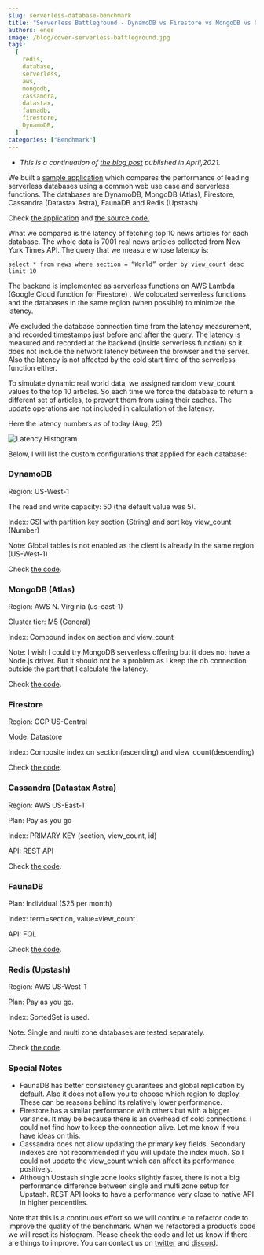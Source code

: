 ```yaml
---
slug: serverless-database-benchmark
title: "Serverless Battleground - DynamoDB vs Firestore vs MongoDB vs Cassandra vs Redis vs FaunaDB"
authors: enes
image: /blog/cover-serverless-battleground.jpg
tags:
  [
    redis,
    database,
    serverless,
    aws,
    mongodb,
    cassandra,
    datastax,
    faunadb,
    firestore,
    DynamoDB,
  ]
categories: ["Benchmark"]
---
```


- _This is a continuation of [the blog post](https://blog.upstash.com/latency-comparison) published in April,2021._

We built a [sample application](https://serverless-battleground.vercel.app/) which compares the performance of leading serverless databases using a common web use case and serverless functions. The databases are DynamoDB, MongoDB (Atlas), Firestore, Cassandra (Datastax Astra), FaunaDB and Redis (Upstash)

Check [the application](https://serverless-battleground.vercel.app/) and [the source code.](https://github.com/upstash/latency-comparison)

What we compared is the latency of fetching top 10 news articles for each database. The whole data is 7001 real news articles collected from New York Times API. The query that we measure whose latency is:

`select * from news where section = “World” order by view_count desc limit 10`

The backend is implemented as serverless functions on AWS Lambda (Google Cloud function for Firestore) . We colocated serverless functions and the databases in the same region (when possible) to minimize the latency.

We excluded the database connection time from the latency measurement, and recorded timestamps just before and after the query. The latency is measured and recorded at the backend (inside serverless function) so it does not include the network latency between the browser and the server. Also the latency is not affected by the cold start time of the serverless function either.

To simulate dynamic real world data, we assigned random view_count values to the top 10 articles. So each time we force the database to return a different set of articles, to prevent them from using their caches. The update operations are not included in calculation of the latency.

Here the latency numbers as of today (Aug, 25)

![Latency Histogram](/blog/latency-chart.png "Latency Histogram")

Below, I will list the custom configurations that applied for each database:

### DynamoDB

Region: US-West-1

The read and write capacity: 50 (the default value was 5).

Index: GSI with partition key section (String) and sort key view_count (Number)

Note: Global tables is not enabled as the client is already in the same region (US-West-1)

Check [the code](https://github.com/upstash/latency-comparison/blob/master/newsapis/dynamoHandler.js).

### MongoDB (Atlas)

Region: AWS N. Virginia (us-east-1)

Cluster tier: M5 (General)

Index: Compound index on section and view_count

Note: I wish I could try MongoDB serverless offering but it does not have a Node.js driver. But it should not be a problem as I keep the db connection outside the part that I calculate the latency.

Check [the code](https://github.com/upstash/latency-comparison/blob/master/newsapis/mongoHandler.js).

### Firestore

Region: GCP US-Central

Mode: Datastore

Index: Composite index on section(ascending) and view_count(descending)

Check [the code](https://github.com/upstash/latency-comparison/blob/master/newsapis/gcp/index.js).

### Cassandra (Datastax Astra)

Region: AWS US-East-1

Plan: Pay as you go

Index: PRIMARY KEY (section, view_count, id)

API: REST API

Check [the code](https://github.com/upstash/latency-comparison/blob/master/newsapis/cassandraHandler.js).

### FaunaDB

Plan: Individual ($25 per month)

Index: term=section, value=view_count

API: FQL

Check [the code](https://github.com/upstash/latency-comparison/blob/master/newsapis/faunaHandler.js).

### Redis (Upstash)

Region: AWS US-West-1

Plan: Pay as you go.

Index: SortedSet is used.

Note: Single and multi zone databases are tested separately.

Check [the code](https://github.com/upstash/latency-comparison/blob/master/newsapis/redisHandler.js).

### Special Notes

- FaunaDB has better consistency guarantees and global replication by default. Also it does not allow you to choose which region to deploy. These can be reasons behind its relatively lower performance.
- Firestore has a similar performance with others but with a bigger variance. It may be because there is an overhead of cold connections. I could not find how to keep the connection alive. Let me know if you have ideas on this.
- Cassandra does not allow updating the primary key fields. Secondary indexes are not recommended if you will update the index much. So I could not update the view_count which can affect its performance positively.
- Although Upstash single zone looks slightly faster, there is not a big performance difference between single and multi zone setup for Upstash. REST API looks to have a performance very close to native API in higher percentiles.

Note that this is a continuous effort so we will continue to refactor code to improve the quality of the benchmark. When we refactored a product’s code we will reset its histogram. Please check the code and let us know if there are things to improve. You can contact us on [twitter](https://twitter.com/upstash) and [discord](https://discord.com/invite/w9SenAtbme).
